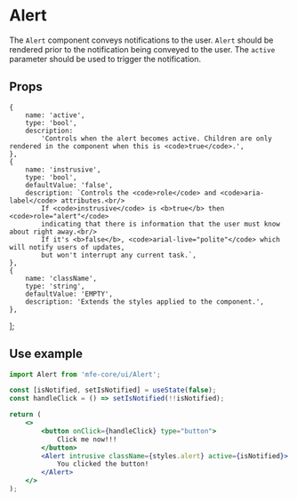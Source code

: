 
<Meta title="Components/Alert/Overview" component={Alert} />

# Alert

The `Alert` component conveys notifications to the user. `Alert` should
be rendered prior to the notification being conveyed to the user. The
`active` parameter should be used to trigger the notification.

## Props

    {
        name: 'active',
        type: 'bool',
        description:
            'Controls when the alert becomes active. Children are only rendered in the component when this is <code>true</code>.',
    },
    {
        name: 'instrusive',
        type: 'bool',
        defaultValue: 'false',
        description: `Controls the <code>role</code> and <code>aria-label</code> attributes.<br/>
            If <code>instrusive</code> is <b>true</b> then <code>role="alert"</code>
            indicating that there is information that the user must know about right away.<br/>
            If it's <b>false</b>, <code>arial-live="polite"</code> which will notify users of updates,
            but won't interrupt any current task.`,
    },
    {
        name: 'className',
        type: 'string',
        defaultValue: 'EMPTY',
        description: 'Extends the styles applied to the component.',
    },
];

<PropsTable propsList={propsList} />

## Use example

```jsx
import Alert from 'mfe-core/ui/Alert';

const [isNotified, setIsNotified] = useState(false);
const handleClick = () => setIsNotified(!!isNotified);

return (
    <>
        <button onClick={handleClick} type="button">
            Click me now!!!
        </button>
        <Alert intrusive className={styles.alert} active={isNotified}>
            You clicked the button!
        </Alert>
    </>
);
```
